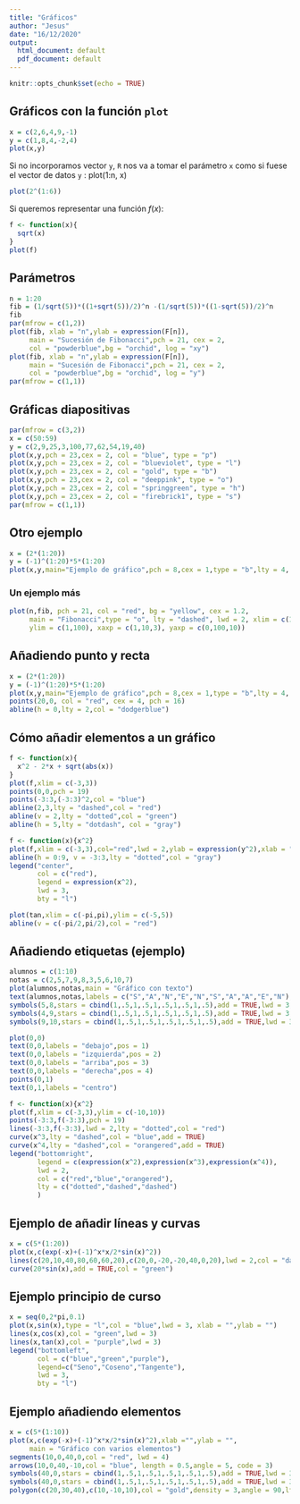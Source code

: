 ```yaml
---
title: "Gráficos"
author: "Jesus"
date: "16/12/2020"
output:
  html_document: default
  pdf_document: default
---
```


```r
knitr::opts_chunk$set(echo = TRUE)
```

## Gráficos con la función `plot`

```r
x = c(2,6,4,9,-1)
y = c(1,8,4,-2,4)
plot(x,y)
```

Si no incorporamos vector `y`, `R` nos va a tomar el parámetro `x` como si fuese el vector de datos `y` :  plot(1:n, x)

```r
plot(2^(1:6))
```

Si queremos representar una función $f(x)$:

```r
f <- function(x){
  sqrt(x)
}
plot(f)
```

## Parámetros
 
```r
n = 1:20
fib = (1/sqrt(5))*((1+sqrt(5))/2)^n -(1/sqrt(5))*((1-sqrt(5))/2)^n
fib
par(mfrow = c(1,2))
plot(fib, xlab = "n",ylab = expression(F[n]),
     main = "Sucesión de Fibonacci",pch = 21, cex = 2,
     col = "powderblue",bg = "orchid", log = "xy")
plot(fib, xlab = "n",ylab = expression(F[n]),
     main = "Sucesión de Fibonacci",pch = 21, cex = 2,
     col = "powderblue",bg = "orchid", log = "y")
par(mfrow = c(1,1)) 
```
 
## Gráficas diapositivas

```r
par(mfrow = c(3,2))
x = c(50:59)
y = c(2,9,25,3,100,77,62,54,19,40)
plot(x,y,pch = 23,cex = 2, col = "blue", type = "p")
plot(x,y,pch = 23,cex = 2, col = "blueviolet", type = "l")
plot(x,y,pch = 23,cex = 2, col = "gold", type = "b")
plot(x,y,pch = 23,cex = 2, col = "deeppink", type = "o")
plot(x,y,pch = 23,cex = 2, col = "springgreen", type = "h")
plot(x,y,pch = 23,cex = 2, col = "firebrick1", type = "s")
par(mfrow = c(1,1))
```

## Otro ejemplo

```r
x = (2*(1:20))
y = (-1)^(1:20)*5*(1:20)
plot(x,y,main="Ejemplo de gráfico",pch = 8,cex = 1,type = "b",lty = 4, lwd = 4, xaxp = c(0,40,2), yaxp = c(-100,100,8))
```

### Un ejemplo más

```r
plot(n,fib, pch = 21, col = "red", bg = "yellow", cex = 1.2,
     main = "Fibonacci",type = "o", lty = "dashed", lwd = 2, xlim = c(1,10),
     ylim = c(1,100), xaxp = c(1,10,3), yaxp = c(0,100,10))
```

## Añadiendo punto y recta

```r
x = (2*(1:20))
y = (-1)^(1:20)*5*(1:20)
plot(x,y,main="Ejemplo de gráfico",pch = 8,cex = 1,type = "b",lty = 4, lwd = 4, xaxp = c(0,40,2), yaxp = c(-100,100,8))
points(20,0, col = "red", cex = 4, pch = 16)
abline(h = 0,lty = 2,col = "dodgerblue")
```

## Cómo añadir elementos a un gráfico

```r
f <- function(x){
  x^2 - 2*x + sqrt(abs(x))
}
plot(f,xlim = c(-3,3))
points(0,0,pch = 19)
points(-3:3,(-3:3)^2,col = "blue")
abline(2,3,lty = "dashed",col = "red")
abline(v = 2,lty = "dotted",col = "green")
abline(h = 5,lty = "dotdash", col = "gray")
```

```r
f <- function(x){x^2}
plot(f,xlim = c(-3,3),col="red",lwd = 2,ylab = expression(y^2),xlab = "x")
abline(h = 0:9, v = -3:3,lty = "dotted",col = "gray")
legend("center",
       col = c("red"),
       legend = expression(x^2),
       lwd = 3,
       bty = "l")
```

```r
plot(tan,xlim = c(-pi,pi),ylim = c(-5,5))
abline(v = c(-pi/2,pi/2),col = "red")
```

## Añadiendo etiquetas (ejemplo)

```r
alumnos = c(1:10)
notas = c(2,5,7,9,8,3,5,6,10,7)
plot(alumnos,notas,main = "Gráfico con texto")
text(alumnos,notas,labels = c("S","A","N","E","N","S","A","A","E","N"),pos = c(rep(3,times = 8),1,3))
symbols(5,8,stars = cbind(1,.5,1,.5,1,.5,1,.5,1,.5),add = TRUE,lwd = 3,inches = 0.2,fg = "blue")
symbols(4,9,stars = cbind(1,.5,1,.5,1,.5,1,.5,1,.5),add = TRUE,lwd = 3,inches = 0.2,fg = "red")
symbols(9,10,stars = cbind(1,.5,1,.5,1,.5,1,.5,1,.5),add = TRUE,lwd = 3,inches = 0.2,fg = "green")
```

```r
plot(0,0)
text(0,0,labels = "debajo",pos = 1)
text(0,0,labels = "izquierda",pos = 2)
text(0,0,labels = "arriba",pos = 3)
text(0,0,labels = "derecha",pos = 4)
points(0,1)
text(0,1,labels = "centro")
```

```r
f <- function(x){x^2}
plot(f,xlim = c(-3,3),ylim = c(-10,10))
points(-3:3,f(-3:3),pch = 19)
lines(-3:3,f(-3:3),lwd = 2,lty = "dotted",col = "red")
curve(x^3,lty = "dashed",col = "blue",add = TRUE)
curve(x^4,lty = "dashed",col = "orangered",add = TRUE)
legend("bottomright",
       legend = c(expression(x^2),expression(x^3),expression(x^4)),
       lwd = 2,
       col = c("red","blue","orangered"),
       lty = c("dotted","dashed","dashed")
       )
```

## Ejemplo de añadir líneas y curvas

```r
x = c(5*(1:20))
plot(x,c(exp(-x)+(-1)^x*x/2*sin(x)^2))
lines(c(20,10,40,80,60,60,20),c(20,0,-20,-20,40,0,20),lwd = 2,col = "darkslategray1")
curve(20*sin(x),add = TRUE,col = "green")
```

## Ejemplo principio de curso

```r
x = seq(0,2*pi,0.1)
plot(x,sin(x),type = "l",col = "blue",lwd = 3, xlab = "",ylab = "")
lines(x,cos(x),col = "green",lwd = 3)
lines(x,tan(x),col = "purple",lwd = 3)
legend("bottomleft",
       col = c("blue","green","purple"),
       legend=c("Seno","Coseno","Tangente"),
       lwd = 3,
       bty = "l")
```

## Ejemplo añadiendo elementos

```r
x = c(5*(1:10))
plot(x,c(exp(-x)+(-1)^x*x/2*sin(x)^2),xlab ="",ylab = "",
     main = "Gráfico con varios elementos")
segments(10,0,40,0,col = "red", lwd = 4)
arrows(10,0,40,-10,col = "blue", length = 0.5,angle = 5, code = 3)
symbols(40,0,stars = cbind(1,.5,1,.5,1,.5,1,.5,1,.5),add = TRUE,lwd = 3,inches = 0.5)
symbols(40,0,stars = cbind(1,.5,1,.5,1,.5,1,.5,1,.5),add = TRUE,lwd = 3)
polygon(c(20,30,40),c(10,-10,10),col = "gold",density = 3,angle = 90,lty = 4,lwd = 5)
```